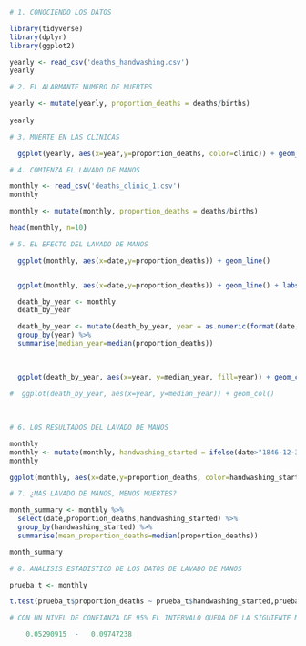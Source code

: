 ```{r}
# 1. CONOCIENDO LOS DATOS

library(tidyverse)
library(dplyr)
library(ggplot2)

yearly <- read_csv('deaths_handwashing.csv')
yearly

```

```{r}
# 2. EL ALARMANTE NUMERO DE MUERTES

yearly <- mutate(yearly, proportion_deaths = deaths/births)
  
yearly

```
```{r}

# 3. MUERTE EN LAS CLINICAS

  ggplot(yearly, aes(x=year,y=proportion_deaths, color=clinic)) + geom_line()


```
```{r}
# 4. COMIENZA EL LAVADO DE MANOS

monthly <- read_csv('deaths_clinic_1.csv')
monthly

monthly <- mutate(monthly, proportion_deaths = deaths/births)

head(monthly, n=10)

```

```{r}
# 5. EL EFECTO DEL LAVADO DE MANOS

  ggplot(monthly, aes(x=date,y=proportion_deaths)) + geom_line()


  ggplot(monthly, aes(x=date,y=proportion_deaths)) + geom_line() + labs(title = "Grafico lineal",subtitle = "Proporción de muertes a lo largo del tiempo",x="fecha",y="Proporción de muertes")

  death_by_year <- monthly
  death_by_year

  death_by_year <- mutate(death_by_year, year = as.numeric(format(date,"%Y"))) %>%
  group_by(year) %>%
  summarise(median_year=median(proportion_deaths))
  
  

  ggplot(death_by_year, aes(x=year, y=median_year, fill=year)) + geom_col() + labs(title = "Grafico de barras",subtitle="media de proporciones de muertes por año",x="año",y="medias")
  
#  ggplot(death_by_year, aes(x=year, y=median_year)) + geom_col()
  
  
```
```{r}
# 6. LOS RESULTADOS DEL LAVADO DE MANOS

monthly
monthly <- mutate(monthly, handwashing_started = ifelse(date>"1846-12-31",TRUE,FALSE))
monthly

ggplot(monthly, aes(x=date,y=proportion_deaths, color=handwashing_started)) + geom_line() + labs(title = "Proporción de muertes",subtitle="Antes y después de obligar el lavado de manos",x="Año",y="Proporción")


```
```{r}
# 7. ¿MAS LAVADO DE MANOS, MENOS MUERTES?

month_summary <- monthly %>%
  select(date,proportion_deaths,handwashing_started) %>%
  group_by(handwashing_started) %>%
  summarise(mean_proportion_deaths=median(proportion_deaths))

month_summary

```

```{r}
# 8. ANALISIS ESTADISTICO DE LOS DATOS DE LAVADO DE MANOS

prueba_t <- monthly

t.test(prueba_t$proportion_deaths ~ prueba_t$handwashing_started,prueba_t)


```
```{r}
# CON UN NIVEL DE CONFIANZA DE 95% EL INTERVALO QUEDA DE LA SIGUIENTE MANERA:

    0.05290915  -   0.09747238
  
```



